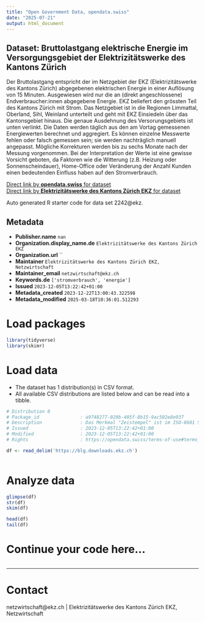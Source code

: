 ```yaml
---
title: "Open Government Data, opendata.swiss"
date: "2025-07-21"
output: html_document
---
```


## Dataset: Bruttolastgang elektrische Energie im Versorgungsgebiet der Elektrizitätswerke des Kantons Zürich

Der Bruttolastgang entspricht der im Netzgebiet der EKZ (Elektrizitätswerke des Kantons Zürich) abgegebenen elektrischen Energie in einer Auflösung von 15 Minuten. Ausgewiesen wird nur die an (direkt angeschlossene) Endverbraucher:innen abgegebene Energie. EKZ beliefert den grössten Teil des Kantons Zürich mit Strom. Das Netzgebiet ist in die Regionen Limmattal, Oberland, Sihl, Weinland unterteilt und geht mit EKZ Einsiedeln über das Kantonsgebiet hinaus. Die genaue Ausdehnung des Versorungsgebiets ist unten verlinkt. Die Daten werden täglich aus den am Vortag gemessenen Energiewerten berechnet und aggregiert. Es können einzelne Messwerte fehlen oder falsch gemessen sein; sie werden nachträglich manuell angepasst. Mögliche Korrekturen werden bis zu sechs Monate nach der Messung vorgenommen. Bei der Interpretation der Werte ist eine gewisse Vorsicht geboten, da Faktoren wie die Witterung (z.B. Heizung oder Sonnenscheindauer), Home-Office oder Veränderung der Anzahl Kunden einen bedeutenden Einfluss haben auf den Stromverbrauch.

[Direct link by **opendata.swiss** for dataset](https://opendata.swiss/de/dataset/bruttolastgang-elektrische-energie-im-versorgungsgebiet-der-elektrizitatswerke-des-kantons-zuri)<br>
[Direct link by **Elektrizitätswerke des Kantons Zürich EKZ** for dataset](https://www.ekz.ch/de/ueber-ekz/medien/publikationen/Bruttolastgang-von-EKZ-und-EKZ-Einsiedeln.html)

Auto generated R starter code for data set 2242@ekz.

## Metadata

- **Publisher.name** `nan`
- **Organization.display_name.de** `Elektrizitätswerke des Kantons Zürich EKZ`
- **Organization.url** ``
- **Maintainer** `Elektrizitätswerke des Kantons Zürich EKZ, Netzwirtschaft`
- **Maintainer_email** `netzwirtschaft@ekz.ch`
- **Keywords.de** `['stromverbrauch', 'energie']`
- **Issued** `2023-12-05T13:22:42+01:00`
- **Metadata_created** `2023-12-22T13:00:43.322598`
- **Metadata_modified** `2025-03-18T10:36:01.512293`


# Load packages

```r

library(tidyverse)
library(skimr)

```

# Load data

-   The dataset has 1 distribution(s) in CSV format.
-   All available CSV distributions are listed below and can be read into a tibble.

```r

# Distribution 0
# Package_id               : a9748277-029b-405f-8b15-9ac502e8e937
# Description              : Das Merkmal "Zeistempel" ist im ISO-8601 Standard ausgewiesen. Die Einheit des Bruttolastganges ist kWh.
# Issued                   : 2023-12-05T13:22:42+01:00
# Modified                 : 2023-12-05T13:22:42+01:00
# Rights                   : https://opendata.swiss/terms-of-use#terms_open

df <- read_delim('https://blg.downloads.ekz.ch')



```

# Analyze data

```r

glimpse(df)
str(df)
skim(df)

head(df)
tail(df)

```

# Continue your code here...

```r

```

------------------------------------------------------------------------

# Contact

netzwirtschaft@ekz.ch | Elektrizitätswerke des Kantons Zürich EKZ, Netzwirtschaft
